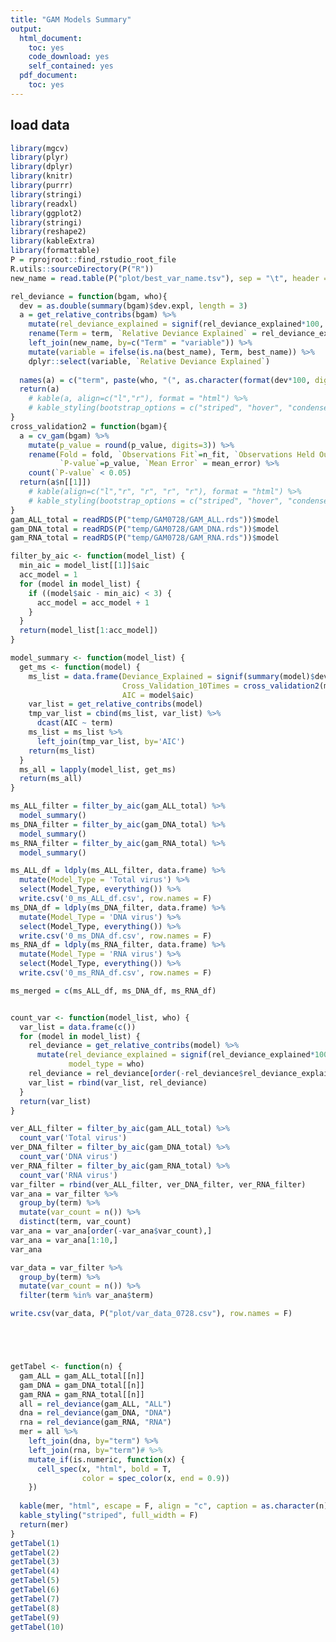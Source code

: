 ```yaml
---
title: "GAM Models Summary"
output:
  html_document:
    toc: yes
    code_download: yes
    self_contained: yes
  pdf_document:
    toc: yes
---
```

## load data
```r
library(mgcv)
library(plyr)
library(dplyr)
library(knitr)
library(purrr)
library(stringi)
library(readxl)
library(ggplot2)
library(stringi)
library(reshape2)
library(kableExtra)
library(formattable)
P = rprojroot::find_rstudio_root_file
R.utils::sourceDirectory(P("R"))
new_name = read.table(P("plot/best_var_name.tsv"), sep = "\t", header = TRUE)

rel_deviance = function(bgam, who){
  dev = as.double(summary(bgam)$dev.expl, length = 3)
  a = get_relative_contribs(bgam) %>%
    mutate(rel_deviance_explained = signif(rel_deviance_explained*100, digits=3)) %>%
    rename(Term = term, `Relative Deviance Explained` = rel_deviance_explained) %>%
    left_join(new_name, by=c("Term" = "variable")) %>%
    mutate(variable = ifelse(is.na(best_name), Term, best_name)) %>%
    dplyr::select(variable, `Relative Deviance Explained`)
  
  names(a) = c("term", paste(who, "(", as.character(format(dev*100, digits=2)), "%)", " AICc=", as.character(format(MuMIn::AICc(bgam), digits=6)), sep = ""))
  return(a)
    # kable(a, align=c("l","r"), format = "html") %>%
    # kable_styling(bootstrap_options = c("striped", "hover", "condensed"))
}
cross_validation2 = function(bgam){
  a = cv_gam(bgam) %>%
    mutate(p_value = round(p_value, digits=3)) %>% 
    rename(Fold = fold, `Observations Fit`=n_fit, `Observations Held Out` = n_validate,
           `P-value`=p_value, `Mean Error` = mean_error) %>% 
    count(`P-value` < 0.05)
  return(a$n[[1]])
    # kable(align=c("l","r", "r", "r", "r"), format = "html") %>%
    # kable_styling(bootstrap_options = c("striped", "hover", "condensed"))
}
gam_ALL_total = readRDS(P("temp/GAM0728/GAM_ALL.rds"))$model
gam_DNA_total = readRDS(P("temp/GAM0728/GAM_DNA.rds"))$model
gam_RNA_total = readRDS(P("temp/GAM0728/GAM_RNA.rds"))$model
```

```r
filter_by_aic <- function(model_list) {
  min_aic = model_list[[1]]$aic
  acc_model = 1
  for (model in model_list) {
    if ((model$aic - min_aic) < 3) {
      acc_model = acc_model + 1
    }
  }
  return(model_list[1:acc_model])
}

model_summary <- function(model_list) {
  get_ms <- function(model) {
    ms_list = data.frame(Deviance_Explained = signif(summary(model)$dev.expl*100, digits=3),
                         Cross_Validation_10Times = cross_validation2(model),
                         AIC = model$aic)
    var_list = get_relative_contribs(model)
    tmp_var_list = cbind(ms_list, var_list) %>%
      dcast(AIC ~ term)
    ms_list = ms_list %>%
      left_join(tmp_var_list, by='AIC')
    return(ms_list)
  }
  ms_all = lapply(model_list, get_ms)
  return(ms_all)
}

ms_ALL_filter = filter_by_aic(gam_ALL_total) %>%
  model_summary()
ms_DNA_filter = filter_by_aic(gam_DNA_total) %>%
  model_summary()
ms_RNA_filter = filter_by_aic(gam_RNA_total) %>%
  model_summary()

ms_ALL_df = ldply(ms_ALL_filter, data.frame) %>%
  mutate(Model_Type = 'Total virus') %>%
  select(Model_Type, everything()) %>%
  write.csv('0_ms_ALL_df.csv', row.names = F)
ms_DNA_df = ldply(ms_DNA_filter, data.frame) %>%
  mutate(Model_Type = 'DNA virus') %>%
  select(Model_Type, everything()) %>%
  write.csv('0_ms_DNA_df.csv', row.names = F)
ms_RNA_df = ldply(ms_RNA_filter, data.frame) %>%
  mutate(Model_Type = 'RNA virus') %>%
  select(Model_Type, everything()) %>%
  write.csv('0_ms_RNA_df.csv', row.names = F)

ms_merged = c(ms_ALL_df, ms_DNA_df, ms_RNA_df)



```

```r

count_var <- function(model_list, who) {
  var_list = data.frame(c())
  for (model in model_list) {
    rel_deviance = get_relative_contribs(model) %>%
      mutate(rel_deviance_explained = signif(rel_deviance_explained*100, digits=3),
             model_type = who)
    rel_deviance = rel_deviance[order(-rel_deviance$rel_deviance_explained), ]
    var_list = rbind(var_list, rel_deviance)
  }
  return(var_list)
}

ver_ALL_filter = filter_by_aic(gam_ALL_total) %>%
  count_var('Total virus')
ver_DNA_filter = filter_by_aic(gam_DNA_total) %>%
  count_var('DNA virus')
ver_RNA_filter = filter_by_aic(gam_RNA_total) %>%
  count_var('RNA virus')
var_filter = rbind(ver_ALL_filter, ver_DNA_filter, ver_RNA_filter)
var_ana = var_filter %>%
  group_by(term) %>%
  mutate(var_count = n()) %>%
  distinct(term, var_count)
var_ana = var_ana[order(-var_ana$var_count),]
var_ana = var_ana[1:10,]
var_ana
```

```r

var_data = var_filter %>%
  group_by(term) %>%
  mutate(var_count = n()) %>%
  filter(term %in% var_ana$term)

write.csv(var_data, P("plot/var_data_0728.csv"), row.names = F)






```


```r
getTabel <- function(n) {
  gam_ALL = gam_ALL_total[[n]]
  gam_DNA = gam_DNA_total[[n]]
  gam_RNA = gam_RNA_total[[n]]
  all = rel_deviance(gam_ALL, "ALL")
  dna = rel_deviance(gam_DNA, "DNA")
  rna = rel_deviance(gam_RNA, "RNA")
  mer = all %>%
    left_join(dna, by="term") %>%
    left_join(rna, by="term")# %>%
    mutate_if(is.numeric, function(x) {
      cell_spec(x, "html", bold = T,
                color = spec_color(x, end = 0.9))
    })
  
  kable(mer, "html", escape = F, align = "c", caption = as.character(n)) %>%
  kable_styling("striped", full_width = F)
  return(mer)
}
getTabel(1)
getTabel(2)
getTabel(3)
getTabel(4)
getTabel(5)
getTabel(6)
getTabel(7)
getTabel(8)
getTabel(9)
getTabel(10)



```
